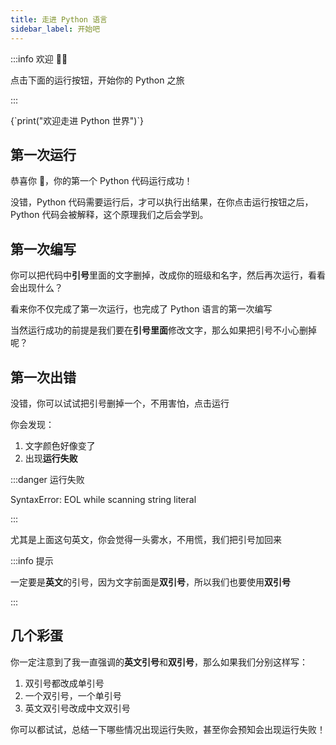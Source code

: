 ```yaml
---
title: 走进 Python 语言
sidebar_label: 开始吧
---
```


:::info 欢迎 👏🏻

点击下面的运行按钮，开始你的 Python 之旅

:::

<Editor>
{`print("欢迎走进 Python 世界")`}
</Editor>

## 第一次运行

恭喜你 🎉，你的第一个 Python 代码运行成功！

没错，Python 代码需要运行后，才可以执行出结果，在你点击运行按钮之后，Python 代码会被解释，这个原理我们之后会学到。

## 第一次编写

你可以把代码中**引号**里面的文字删掉，改成你的班级和名字，然后再次运行，看看会出现什么？

看来你不仅完成了第一次运行，也完成了 Python 语言的第一次编写

当然运行成功的前提是我们要在**引号里面**修改文字，那么如果把引号不小心删掉呢？

## 第一次出错

没错，你可以试试把引号删掉一个，不用害怕，点击运行

你会发现：

1. 文字颜色好像变了
2. 出现**运行失败**

:::danger 运行失败

SyntaxError: EOL while scanning string literal

:::

尤其是上面这句英文，你会觉得一头雾水，不用慌，我们把引号加回来

:::info 提示

一定要是**英文**的引号，因为文字前面是**双引号**，所以我们也要使用**双引号**

:::

## 几个彩蛋

你一定注意到了我一直强调的**英文引号**和**双引号**，那么如果我们分别这样写：

1. 双引号都改成单引号
2. 一个双引号，一个单引号
3. 英文双引号改成中文双引号

你可以都试试，总结一下哪些情况出现运行失败，甚至你会预知会出现运行失败！